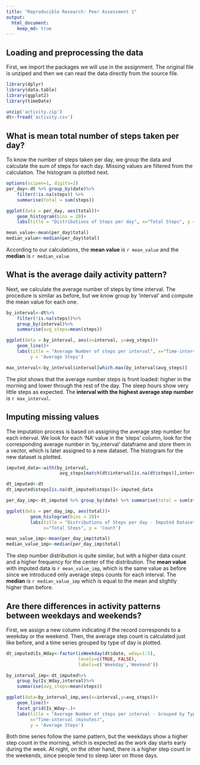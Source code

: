 ```yaml
---
title: "Reproducible Research: Peer Assessment 1"
output: 
  html_document:
    keep_md: true
---
```



## Loading and preprocessing the data

First, we import the packages we will use in the assignment. The original file is unziped and then we can read the data directly from the source file.
```r
library(dplyr)
library(data.table)
library(ggplot2)
library(timeDate)

unzip('activity.zip')
dt<-fread('activity.csv')
```

## What is mean total number of steps taken per day?
To know the number of steps taken per day, we group the data and calculate the sum of steps for each day. Missing values are filtered from the calculation. The histogram is plotted next.


```r
options(scipen=1, digits=2)
per_day<-dt %>% group_by(date)%>% 
    filter(!is.na(steps)) %>% 
    summarise(total = sum(steps))

ggplot(data = per_day, aes(total))+
    geom_histogram(bins = 20)+
    labs(title = "Distributions of Steps per day", x="Total Steps", y = 'Count')

mean_value<-mean(per_day$total)
median_value<-median(per_day$total)
```

According to our calculations, the **mean value** is `r mean_value` and the **median** is `r median_value`

## What is the average daily activity pattern?

Next, we calculate the average number of steps by time interval. The procedure is similar as before, but we know group by 'interval' and compute the mean value for each one.
```r

by_interval<-dt%>%
    filter(!is.na(steps))%>%
    group_by(interval)%>%
    summarise(avg_steps=mean(steps))

ggplot(data = by_interval, aes(x=interval, y=avg_steps))+
    geom_line()+
    labs(title = "Average Number of steps per interval", x="Time-interval (minutes)", 
         y = 'Average Steps')

max_interval<-by_interval$interval[which.max(by_interval$avg_steps)]
```

The plot shows that the average number steps is front loaded: higher in the morning and lower through the rest of the day. The sleep hours show very little steps as expected. The **interval with the highest average step number** is `r max_interval`.

## Imputing missing values
The imputation process is based on assigning the average step number for each interval. We look for each 'NA' value in the 'steps' column, look for the corresponding average number in 'by_interval' dataframe and store them in a vector, which is later assigned to a new dataset. The histogram for the new dataset is plotted.

```r

imputed_data<-with(by_interval,
                    avg_steps[match(dt$interval[is.na(dt$steps)],interval)])

dt_imputed<-dt
dt_imputed$steps[is.na(dt_imputed$steps)]<-imputed_data

per_day_imp<-dt_imputed %>% group_by(date) %>% summarise(total = sum(steps))

ggplot(data = per_day_imp, aes(total))+
         geom_histogram(bins = 20)+
         labs(title = "Distributions of Steps per day - Imputed Dataset", 
              x="Total Steps", y = 'Count')

mean_value_imp<-mean(per_day_imp$total)
median_value_imp<-median(per_day_imp$total)
```

The step number distribution is quite similar, but with a higher data count and a higher frequency for the center of the distribution. The **mean value** with imputed data is `r mean_value_imp`, which is the same value as before since we introduced only average steps counts for each interval. The **median** is `r median_value_imp` which is equal to the mean and slightly higher than before.


## Are there differences in activity patterns between weekdays and weekends?

First, we assign a new column indicating if the record corresponds to a weekday or the weekend. Then, the average step count is calculated just like before, and a time series grouped by type of day is plotted.

```r
dt_imputed$Is_Wday<-factor(isWeekday(dt$date, wday=1:5),
                           levels=c(TRUE, FALSE), 
                           labels=c('Weekday','Weekend')) 

by_interval_imp<-dt_imputed%>%
    group_by(Is_Wday,interval)%>%
    summarise(avg_steps=mean(steps))

ggplot(data=by_interval_imp,aes(x=interval,y=avg_steps))+
    geom_line()+
    facet_grid(Is_Wday~.)+
    labs(title = "Average Number of steps per interval - Grouped by Type of Day",
         x="Time-interval (minutes)", 
         y = 'Average Steps')
```

Both time series follow the same pattern, but the weekdays show a higher step count in the morning, which is expected as the work day starts early during the week. At night, on the other hand, there is a higher step count in the weekends, since people tend to sleep later on those days.
